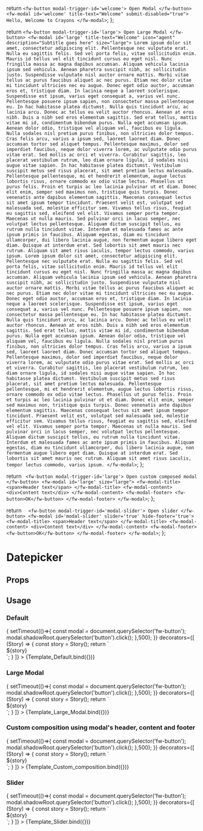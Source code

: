 
  return `<fw-button modal-trigger-id='welcome'> Open Modal </fw-button>
          <fw-modal id='welcome' title-text="Welcome" submit-disabled="true">
            Hello,
            Welcome to Crayons
          </fw-modal>`;
};

  return `<fw-button modal-trigger-id='large'> Open Large Modal </fw-button>
          <fw-modal id='large' title-text="Welcome" icon="agent" description="Subtitle goes here" size="large">
            Lorem ipsum dolor sit amet, consectetur adipiscing elit. Pellentesque nec vulputate erat. Nulla eu sagittis felis. Sed vel porta felis, vitae sollicitudin enim. Mauris id tellus vel elit tincidunt cursus eu eget nisl. Nunc fringilla massa ac magna dapibus accumsan. Aliquam vehicula lacinia ipsum sed vehicula. Aenean pharetra suscipit nibh, ac sollicitudin justo. Suspendisse vulputate nisl auctor ornare mattis. Morbi vitae tellus ac purus faucibus aliquet ac nec purus.
    Etiam nec dolor vitae mi tincidunt ultricies nec eu augue. Donec eget odio auctor, accumsan eros et, tristique diam. In lacinia neque a laoreet scelerisque. Suspendisse est ipsum, varius eget consequat a, varius vel nunc. Pellentesque posuere ipsum sapien, non consectetur massa pellentesque eu. In hac habitasse platea dictumst. Nulla quis tincidunt arcu, ac lacinia arcu. Donec ac tellus eu velit auctor rhoncus.
    Aenean at eros nibh. Duis a nibh sed eros elementum sagittis. Sed erat tellus, mattis vitae mi id, condimentum bibendum purus. Nulla eget accumsan ipsum. Aenean dolor odio, tristique vel aliquam vel, faucibus eu ligula. Nulla sodales nisl pretium purus finibus, non ultricies dolor tempus. Cras felis arcu, varius a ipsum sed, laoreet laoreet diam. Donec accumsan tortor sed aliquet tempus. Pellentesque maximus, dolor sed imperdiet faucibus, neque dolor viverra lorem, ac vulputate odio purus vitae erat. Sed mollis ac orci et viverra. Curabitur sagittis, leo placerat vestibulum rutrum, leo diam ornare ligula, id sodales nisi augue vitae sapien. In hac habitasse platea dictumst. Vestibulum suscipit metus sed risus placerat, sit amet pretium lectus malesuada. Pellentesque pellentesque, mi et hendrerit elementum, augue lectus lobortis risus, ornare commodo ex odio vitae lectus.
    Phasellus ut purus felis. Proin et turpis ac leo lacinia pulvinar ut et diam. Donec elit enim, semper sed maximus non, tristique quis turpis. Donec venenatis ante dapibus elementum sagittis. Maecenas consequat lectus sit amet ipsum tempor tincidunt. Praesent velit est, volutpat sed malesuada sed, molestie efficitur sem. Vivamus tellus risus, feugiat eu sagittis sed, eleifend vel elit. Vivamus semper porta tempor. Maecenas ut nulla mauris.
    Sed pulvinar orci in lacus semper, nec volutpat lectus pellentesque. Aliquam dictum suscipit tellus, eu rutrum nulla tincidunt vitae. Interdum et malesuada fames ac ante ipsum primis in faucibus. Aliquam egestas, diam eu tincidunt ullamcorper, dui libero lacinia augue, non fermentum augue libero eget diam. Quisque at interdum erat. Sed lobortis sit amet mauris nec rutrum. Aliquam sit amet risus iaculis, tempor lectus commodo, varius ipsum.
    Lorem ipsum dolor sit amet, consectetur adipiscing elit. Pellentesque nec vulputate erat. Nulla eu sagittis felis. Sed vel porta felis, vitae sollicitudin enim. Mauris id tellus vel elit tincidunt cursus eu eget nisl. Nunc fringilla massa ac magna dapibus accumsan. Aliquam vehicula lacinia ipsum sed vehicula. Aenean pharetra suscipit nibh, ac sollicitudin justo. Suspendisse vulputate nisl auctor ornare mattis. Morbi vitae tellus ac purus faucibus aliquet ac nec purus.
    Etiam nec dolor vitae mi tincidunt ultricies nec eu augue. Donec eget odio auctor, accumsan eros et, tristique diam. In lacinia neque a laoreet scelerisque. Suspendisse est ipsum, varius eget consequat a, varius vel nunc. Pellentesque posuere ipsum sapien, non consectetur massa pellentesque eu. In hac habitasse platea dictumst. Nulla quis tincidunt arcu, ac lacinia arcu. Donec ac tellus eu velit auctor rhoncus.
    Aenean at eros nibh. Duis a nibh sed eros elementum sagittis. Sed erat tellus, mattis vitae mi id, condimentum bibendum purus. Nulla eget accumsan ipsum. Aenean dolor odio, tristique vel aliquam vel, faucibus eu ligula. Nulla sodales nisl pretium purus finibus, non ultricies dolor tempus. Cras felis arcu, varius a ipsum sed, laoreet laoreet diam. Donec accumsan tortor sed aliquet tempus. Pellentesque maximus, dolor sed imperdiet faucibus, neque dolor viverra lorem, ac vulputate odio purus vitae erat. Sed mollis ac orci et viverra. Curabitur sagittis, leo placerat vestibulum rutrum, leo diam ornare ligula, id sodales nisi augue vitae sapien. In hac habitasse platea dictumst. Vestibulum suscipit metus sed risus placerat, sit amet pretium lectus malesuada. Pellentesque pellentesque, mi et hendrerit elementum, augue lectus lobortis risus, ornare commodo ex odio vitae lectus.
    Phasellus ut purus felis. Proin et turpis ac leo lacinia pulvinar ut et diam. Donec elit enim, semper sed maximus non, tristique quis turpis. Donec venenatis ante dapibus elementum sagittis. Maecenas consequat lectus sit amet ipsum tempor tincidunt. Praesent velit est, volutpat sed malesuada sed, molestie efficitur sem. Vivamus tellus risus, feugiat eu sagittis sed, eleifend vel elit. Vivamus semper porta tempor. Maecenas ut nulla mauris.
    Sed pulvinar orci in lacus semper, nec volutpat lectus pellentesque. Aliquam dictum suscipit tellus, eu rutrum nulla tincidunt vitae. Interdum et malesuada fames ac ante ipsum primis in faucibus. Aliquam egestas, diam eu tincidunt ullamcorper, dui libero lacinia augue, non fermentum augue libero eget diam. Quisque at interdum erat. Sed lobortis sit amet mauris nec rutrum. Aliquam sit amet risus iaculis, tempor lectus commodo, varius ipsum.
          </fw-modal>`;
};

  return ` <fw-button modal-trigger-id='large'> Open custom composed modal </fw-button>
          <fw-modal id='large' size="large">
            <fw-modal-title>
              <span>Header text</span>
            </fw-modal-title>
            <fw-modal-content>
              <div>Content text</div>
            </fw-modal-content>
            <fw-modal-footer>
              <fw-button>OK</fw-button>
            </fw-modal-footer>
          </fw-modal>`;
};

  return `  <fw-button modal-trigger-id='modal-slider'> Open slider </fw-button>
            <fw-modal id='modal-slider' slider='true' hide-footer='true'>
              <fw-modal-title>
                <span>Header text</span>
              </fw-modal-title>
              <fw-modal-content>
                <div>Content text</div>
              </fw-modal-content>
              <fw-modal-footer>
                <fw-button>OK</fw-button>
              </fw-modal-footer>
            </fw-modal>`;
};


# Datepicker

<Meta
  title='Modal'
  component='fw-modal'
/>

## Props

<Props of="fw-modal"/>

## Usage

### Default

<Preview>
  <Story 
    name='Default'
    play={ async ({ canvasElement }) => {
        setTimeout(()=>{
          const modal =  document.querySelector('fw-button');
          modal.shadowRoot.querySelector('button').click();
        },500);
    }}
    decorators={[
      (Story) => {
        const story = Story();
        return `<div>${story}</div>`;
      }
    ]}
  >
    {Template_Default.bind({})}
  </Story>
</Preview>

### Large Modal
<Preview>
  <Story 
    name='Large Modal'
    play={ async ({ canvasElement }) => {
        setTimeout(()=>{
          const modal =  document.querySelector('fw-button');
          modal.shadowRoot.querySelector('button').click();
        },500);
    }}
    decorators={[
      (Story) => {
        const story = Story();
        return `<div>${story}</div>`;
      }
    ]}
  >
    {Template_Large_Modal.bind({})}
  </Story>
</Preview>

### Custom composition using modal's header, content and footer

<Preview>
  <Story 
    name='Custom composition'
    play={ async ({ canvasElement }) => {
        setTimeout(()=>{
          const modal =  document.querySelector('fw-button');
          modal.shadowRoot.querySelector('button').click();
        },500);
    }}
    decorators={[
      (Story) => {
        const story = Story();
        return `<div>${story}</div>`;
      }
    ]}
  >
    {Template_Custom_composition.bind({})}
  </Story>
</Preview>


### Slider

<Preview>
  <Story 
    name='Slider'
    play={ async ({ canvasElement }) => {
        setTimeout(()=>{
          const modal =  document.querySelector('fw-button');
          modal.shadowRoot.querySelector('button').click();
        },500);
    }}
    decorators={[
      (Story) => {
        const story = Story();
        return `<div>${story}</div>`;
      }
    ]}
  >
    {Template_Slider.bind({})}
  </Story>
</Preview>
